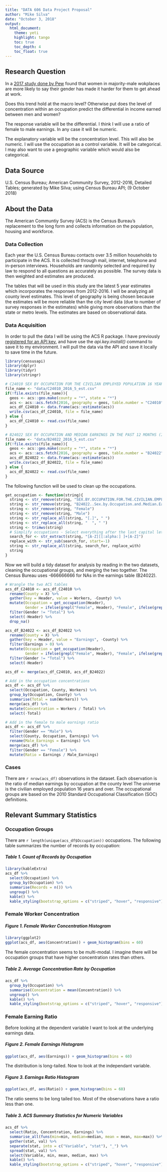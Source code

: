 ```yaml
---
title: "DATA 606 Data Project Proposal"
author: "Mike Silva"
date: "October 3, 2018"
output:
  html_document:
    theme: yeti
    highlight: tango
    toc: true
    toc_depth: 4
    toc_float: true
---
```


## Research Question

In a [2017 study done by Pew](http://www.pewresearch.org/fact-tank/2018/03/07/women-in-majority-male-workplaces-report-higher-rates-of-gender-discrimination/) found that women in majority-male wokplaces are more likely to say their gender has made it harder for them to get ahead at work.  

Does this trend hold at the macro level?  Otherwise put does the level of concentration within an occupation predict the differential in income earned between men and women? 

The response variable will be the differential.  I think I will use a ratio of female to male earnings.  In any case it will be numeric.

The explanatory variable will be the concentration level.  This will also be numeric.  I will use the occupation as a control variable.  It will be categorical.  I may also want to use a geographic variable which would also be categorical.

## Data Source

U.S. Census Bureau; American Community Survey, 2012-2016, Detailed Tables; generated by Mike Silva; using Census Bureau API; (9 October 2018)

## About the Data

The American Communtiy Survey (ACS) is the Census Bureau's replacement to the long form and collects information on the population, housing and workforce.

### Data Collection

Each year the U.S. Census Bureau contacts over 3.5 million households to participate in the ACS.  It is collected through mail, internet, telephone and in-person interviews.  Households are randomly selected and required by law to respond to all questions as accurately as possible.  The survey data is then weighted and estimates are produced.

The tables that will be used in this study are the latest 5 year estimates which incorporates the responses from 2012-2016.  I will be analyzing all county level estimates.  This level of geography is being chosen because the estimates will be more reliable than the city level data (due to number of survey responses in the estimates) while giving more observations than the state or metro levels.  The estimates are based on observational data.

### Data Acquisition

In order to pull the data I will be using the ACS R package.  I have previously [registered for an API key](https://api.census.gov/), and have use the *api.key.install()* command to save it to my environment.  I will pull the data via the API and save it locally to save time in the future.

```r
library(censusapi)
library(dplyr)
library(tidyr)
library(stringr)

# C24010 SEX BY OCCUPATION FOR THE CIVILIAN EMPLOYED POPULATION 16 YEARS AND OVER
file_name <- "data/C24010_2016_5_est.csv"
if(!file.exists(file_name)){
  geos <- acs::geo.make(county = "*", state = "*")
  acs <- acs::acs.fetch(2016, geography = geos, table.number = "C24010", col.names = "pretty")
  acs_df_C24010 <- data.frame(acs::estimate(acs))
  write.csv(acs_df_C24010, file = file_name)
} else {
  acs_df_C24010 <- read.csv(file_name)
}

# B24022 SEX BY OCCUPATION AND MEDIAN EARNINGS IN THE PAST 12 MONTHS (IN 2016 INFLATION-ADJUSTED DOLLARS) FOR THE FULL-TIME, YEAR-ROUND CIVILIAN EMPLOYED POPULATION 16 YEARS AND OVER
file_name <- "data/B24022_2016_5_est.csv"
if(!file.exists(file_name)){
  geos <- acs::geo.make(county = "*", state = "*")
  acs <- acs::acs.fetch(2016, geography = geos, table.number = "B24022", col.names = "pretty")
  acs_df_B24022 <- data.frame(acs::estimate(acs))
  write.csv(acs_df_B24022, file = file_name)
} else {
  acs_df_B24022 <- read.csv(file_name)
}
```

The following function will be used to clean up the occupations.

```r
get_occupation <- function(string){
  string <- str_remove(string, "SEX.BY.OCCUPATION.FOR.THE.CIVILIAN.EMPLOYED.POPULATION.16.YEARS.AND.OVER..")
  string <- str_remove(string, "B24022..Sex.by.Occupation.and.Median.Earnings.in.the.Past.12.Months..in.2015.Inflation.Adjusted.Dollars..for.the.Full.Time..Year.Round.Civilian.Employed.Population.16.Years.and.Over")
  string <- str_remove(string, "Female")
  string <- str_remove(string, "Male")
  string <- str_replace_all(string, "[.]", " ")
  string <- str_replace_all(string, "  ", " ")
  string <- trimws(string)
  # Simplify occupations - Select everything after the last capital letter started sequence
  search_for <- str_extract(string, "[A-Z][[:alpha:] ]+[A-Z]")
  replace_with <- str_sub(search_for, start=-1)
  string <- str_replace_all(string, search_for, replace_with)
  string
}
```

Now we will build a tidy dataset for analysis by reading in the two datasets, cleaning the occupational groups, and merging the two together.  The Census Bureau uses -666666666 for NAs in the earnings table (B24022).

```r
# Wrangle the two ACS tables
acs_df_C24010 <- acs_df_C24010 %>%
  rename(County = X) %>%
  gather(key = Header, value = Workers, -County) %>%
  mutate(Occupation = get_occupation(Header),
         Gender = ifelse(grepl("Female", Header), "Female", ifelse(grepl("Male", Header), "Male", "Total"))) %>% 
  filter(Gender != "Total") %>%
  select(-Header) %>%
  drop_na()

acs_df_B24022 <- acs_df_B24022 %>%
  rename(County = X) %>%
  gather(key = Header, value = "Earnings", -County) %>%
  filter(Earnings > 0) %>%
  mutate(Occupation = get_occupation(Header),
         Gender = ifelse(grepl("Female", Header), "Female", ifelse(grepl("Male", Header), "Male", "Total"))) %>%
  filter(Gender != "Total") %>%
  select(-Header)

acs_df <- merge(acs_df_C24010, acs_df_B24022)

# Add in the occupation concentrations
acs_df <- acs_df %>%
  select(Occupation, County, Workers) %>%
  group_by(Occupation, County) %>%
  summarise(Total = sum(Workers)) %>% 
  merge(acs_df) %>%
  mutate(Concentration = Workers / Total) %>%
  select(-Total)

# Add in the female to male earnings ratio
acs_df <- acs_df %>%
  filter(Gender == "Male") %>%
  select(County, Occupation, Earnings) %>%
  rename(Male_Earnings = Earnings) %>%
  merge(acs_df) %>%
  filter(Gender == "Female") %>%
  mutate(Ratio = Earnings / Male_Earnings)
```

### Cases

There are `r nrow(acs_df)` observations in the dataset.  Each observation is the ratio of median earnings by occupation at the county level  The universe is the civilian employed population 16 years and over.  The occupational groups are based on the 2010 Standard Occupational Classification (SOC) definitions.

## Relevant Summary Statistics 

### Occupation Groups

There are `r length(unique(acs_df$Occupation))` occupations.  The following table summarizes the number of records by occupation:

##### Table 1. Count of Records by Occupation
```r
library(kableExtra)
acs_df %>%
  select(Occupation) %>%
  group_by(Occupation) %>%
  summarise(Records = n()) %>%
  ungroup() %>%
  kable() %>%
  kable_styling(bootstrap_options = c("striped", "hover", "responsive"))
```

### Female Worker Concentration

##### Figure 1. Female Worker Concentration Histogram
```r
library(ggplot2)
ggplot(acs_df, aes(Concentration)) + geom_histogram(bins = 60)
```

The female concentration seems to be multi-modal.  I imagine there will be occupation groups that have higher concentration rates than others.

##### Table 2. Average Concentration Rate by Occupation
```r
acs_df %>%
  group_by(Occupation) %>%
  summarise(Concentration = mean(Concentration)) %>%
  ungroup() %>%
  kable() %>%
  kable_styling(bootstrap_options = c("striped", "hover", "responsive"))
```

### Female Earning Ratio

Before looking at the dependent variable I want to look at the underlying earnings data.

##### Figure 2. Female Earnings Histogram
```r
ggplot(acs_df, aes(Earnings)) + geom_histogram(bins = 60)
```

The distribution is long-tailed.  Now to look at the independant variable.

##### Figure 3. Earnings Ratio Histogram
```r
ggplot(acs_df, aes(Ratio)) + geom_histogram(bins = 60)
```

The ratio seems to be long tailed too.  Most of the observations have a ratio less than one.

##### Table 3. ACS Summary Statistics for Numeric Variables
```r
acs_df %>%
  select(Ratio, Concentration, Earnings) %>%
  summarise_all(funs(min=min, median=median, mean = mean, max=max)) %>%
  gather(stat, val) %>%
  separate(stat, into = c("Variable", "stat"), "_") %>%
  spread(stat, val) %>%
  select(Variable, min, mean, median, max) %>%
  kable() %>%
  kable_styling(bootstrap_options = c("striped", "hover", "responsive"))
```

